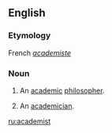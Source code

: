 ==English==

===Etymology===
French ''[[academiste]]''

===Noun===
{{en-noun}}

# An [[academic]] [[philosopher]].
# {{obsolete}} An [[academician]].

[[ru:academist]]